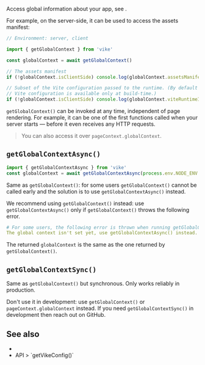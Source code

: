 
<ConfigSpec
  env="client, server"
  global={null}
/>

Access global information about your app, see <Link href="/globalContext" />.

For example, on the server-side, it can be used to access <Link href="/preloading#assets-manifest">the assets manifest</Link>:

```ts ts-only
// Environment: server, client

import { getGlobalContext } from 'vike'

const globalContext = await getGlobalContext()

// The assets manifest
if (!globalContext.isClientSide) console.log(globalContext.assetsManifest)

// Subset of the Vite configuration passed to the runtime. (By default the
// Vite configuration is available only at build-time.)
if (!globalContext.isClientSide) console.log(globalContext.viteRuntimeInfo)
```

`getGlobalContext()` can be invoked at any time, independent of page rendering. For example, it can be one of the first functions called when your server starts — before it even receives any HTTP requests.

> You can also access it <Link href="/pageContext">over `pageContext.globalContext`</Link>.


## `getGlobalContextAsync()`

```ts ts-only
import { getGlobalContextAsync } from 'vike'
const globalContext = await getGlobalContextAsync(process.env.NODE_ENV === 'production')
```

Same as `getGlobalContext()`: for some users `getGlobalContext()` cannot be called early and the solution is to use `getGlobalContextAsync()` instead.

We recommend using `getGlobalContext()` instead: use `getGlobalContextAsync()` only if `getGlobalContext()` throws the following error.

```yaml
# For some users, the following error is thrown when running getGlobalContext()
The global context isn't set yet, use getGlobalContextAsync() instead.
```

The returned `globalContext` is the same as the one returned by `getGlobalContext()`.


## `getGlobalContextSync()`

Same as `getGlobalContext()` but synchronous. Only works reliably in production.

<Warning>Don't use it in development: use `getGlobalContext()` or <Link href="/pageContext">`pageContext.globalContext`</Link> instead. If you need `getGlobalContextSync()` in development then reach out on GitHub.</Warning>


## See also

- <Link href="/globalContext" />
- <Link href="/getVikeConfig">API > `getVikeConfig()`</Link>
